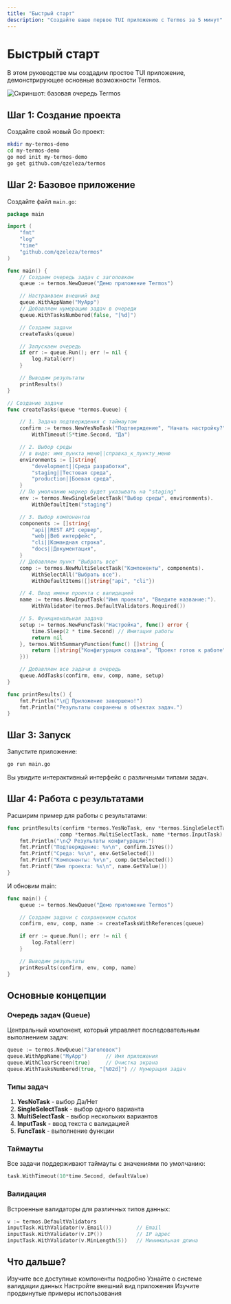 ```yaml
---
title: "Быстрый старт"
description: "Создайте ваше первое TUI приложение с Termos за 5 минут"
---
```


# Быстрый старт

В этом руководстве мы создадим простое TUI приложение, демонстрирующее основные возможности Termos.

![Скриншот: базовая очередь Termos](/images/pic_1.png)

## Шаг 1: Создание проекта

Создайте свой новый Go проект:

```bash
mkdir my-termos-demo
cd my-termos-demo
go mod init my-termos-demo
go get github.com/qzeleza/termos
```

## Шаг 2: Базовое приложение

Создайте файл `main.go`:

```go
package main

import (
    "fmt"
    "log"
    "time"
    "github.com/qzeleza/termos"
)

func main() {
    // Создаем очередь задач с заголовком
    queue := termos.NewQueue("Демо приложение Termos")

    // Настраиваем внешний вид
    queue.WithAppName("MyApp")
	// Добавляем нумерацию задач в очереди
    queue.WithTasksNumbered(false, "[%d]")

    // Создаем задачи
    createTasks(queue)

    // Запускаем очередь
    if err := queue.Run(); err != nil {
        log.Fatal(err)
    }

    // Выводим результаты
    printResults()
}

// Создание задачи
func createTasks(queue *termos.Queue) {

    // 1. Задача подтверждения с таймаутом
    confirm := termos.NewYesNoTask("Подтверждение", "Начать настройку?").
        WithTimeout(5*time.Second, "Да")

    // 2. Выбор среды 
	// в виде: имя_пункта_меню||справка_к_пункту_меню
    environments := []string{
        "development||Среда разработки",
        "staging||Тестовая среда",
        "production||Боевая среда",
    }
	// По умолчанию маркер будет указывать на "staging"
    env := termos.NewSingleSelectTask("Выбор среды", environments).
        WithDefaultItem("staging")

    // 3. Выбор компонентов
    components := []string{
        "api||REST API сервер",
        "web||Веб интерфейс",
        "cli||Командная строка",
        "docs||Документация",
    }
	// Добавляем пункт "Выбрать все"
    comp := termos.NewMultiSelectTask("Компоненты", components).
        WithSelectAll("Выбрать все").
        WithDefaultItems([]string{"api", "cli"})

    // 4. Ввод имени проекта с валидацией
    name := termos.NewInputTask("Имя проекта", "Введите название:").
        WithValidator(termos.DefaultValidators.Required())

    // 5. Функциональная задача
    setup := termos.NewFuncTask("Настройка", func() error {
        time.Sleep(2 * time.Second) // Имитация работы
        return nil
    }, termos.WithSummaryFunction(func() []string {
        return []string{"Конфигурация создана", "Проект готов к работе"}
    }))

    // Добавляем все задачи в очередь
    queue.AddTasks(confirm, env, comp, name, setup)
}

func printResults() {
    fmt.Println("\n🎉 Приложение завершено!")
    fmt.Println("Результаты сохранены в объектах задач.")
}
```

## Шаг 3: Запуск

Запустите приложение:

```bash
go run main.go
```

Вы увидите интерактивный интерфейс с различными типами задач.

## Шаг 4: Работа с результатами

Расширим пример для работы с результатами:

```go
func printResults(confirm *termos.YesNoTask, env *termos.SingleSelectTask,
                 comp *termos.MultiSelectTask, name *termos.InputTask) {
    fmt.Println("\n📋 Результаты конфигурации:")
    fmt.Printf("Подтверждение: %v\n", confirm.IsYes())
    fmt.Printf("Среда: %s\n", env.GetSelected())
    fmt.Printf("Компоненты: %v\n", comp.GetSelected())
    fmt.Printf("Имя проекта: %s\n", name.GetValue())
}
```

И обновим main:

```go
func main() {
    queue := termos.NewQueue("Демо приложение Termos")

    // Создаем задачи с сохранением ссылок
    confirm, env, comp, name := createTasksWithReferences(queue)

    if err := queue.Run(); err != nil {
        log.Fatal(err)
    }

    // Выводим результаты
    printResults(confirm, env, comp, name)
}
```

## Основные концепции

### Очередь задач (Queue)

Центральный компонент, который управляет последовательным выполнением задач:

```go
queue := termos.NewQueue("Заголовок")
queue.WithAppName("MyApp")      // Имя приложения
queue.WithClearScreen(true)     // Очистка экрана
queue.WithTasksNumbered(true, "[%02d]") // Нумерация задач
```

### Типы задач

1. **YesNoTask** - выбор Да/Нет
2. **SingleSelectTask** - выбор одного варианта
3. **MultiSelectTask** - выбор нескольких вариантов
4. **InputTask** - ввод текста с валидацией
5. **FuncTask** - выполнение функции

### Таймауты

Все задачи поддерживают таймауты с значениями по умолчанию:

```go
task.WithTimeout(10*time.Second, defaultValue)
```

### Валидация

Встроенные валидаторы для различных типов данных:

```go
v := termos.DefaultValidators
inputTask.WithValidator(v.Email())        // Email
inputTask.WithValidator(v.IP())           // IP адрес
inputTask.WithValidator(v.MinLength(5))   // Минимальная длина
```

## Что дальше?

<CardGroup cols={2}>
  <Card title="Компоненты" icon="puzzle-piece" href="/ru/components/queue">
    Изучите все доступные компоненты подробно
  </Card>
  <Card title="Валидация" icon="shield-check" href="/ru/validation/overview">
    Узнайте о системе валидации данных
  </Card>
  <Card title="Стилизация" icon="palette" href="/ru/customization/styling">
    Настройте внешний вид приложения
  </Card>
  <Card title="Примеры" icon="code" href="/ru/examples/basic-usage">
    Изучите продвинутые примеры использования
  </Card>
</CardGroup>
